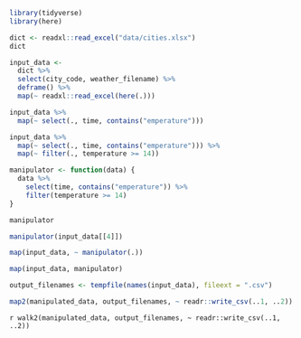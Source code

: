 <!-- Setup 05-map-manip.R -->
```r
library(tidyverse)
library(here)
```


<!-- Load dictionary from file -->
```r
dict <- readxl::read_excel("data/cities.xlsx")
dict
```


<!-- Collect input data -->
```r
input_data <-
  dict %>%
  select(city_code, weather_filename) %>%
  deframe() %>%
  map(~ readxl::read_excel(here(.)))
```


<!-- Manipulate results -->
```r
input_data %>%
  map(~ select(., time, contains("emperature")))
```


<!-- Manipulate results more -->
```r
input_data %>%
  map(~ select(., time, contains("emperature"))) %>%
  map(~ filter(., temperature >= 14))
```


<!-- Create a function to manipulate -->
```r
manipulator <- function(data) {
  data %>%
    select(time, contains("emperature")) %>%
    filter(temperature >= 14)
}
```


<!-- Functions are first-class objects! -->
```r
manipulator
```


<!-- Test the function -->
```r
manipulator(input_data[[4]])
```


<!-- Run the function on the entire dataset -->
```r
map(input_data, ~ manipulator(.))
```


<!-- Shortcut -->
```r
map(input_data, manipulator)
```


<!-- Write back results: new file names -->
```r
output_filenames <- tempfile(names(input_data), fileext = ".csv")
```


<!-- Iterate over pairs -->
```r
map2(manipulated_data, output_filenames, ~ readr::write_csv(..1, ..2))
```


<!-- We don't really need the output -->
```r
walk2(manipulated_data, output_filenames, ~ readr::write_csv(..1, ..2))```

